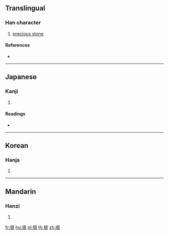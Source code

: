{{character info/new}}
==Translingual==

===Han character===
{{Han char|rn=96|rad=玉|as=06|sn=10|four=|canj=MGAV}}

# [[precious stone]]

====References====
* {{Han ref|kx=0731.050|dkj=20961|dj=1142.180|hdz=21114.040|uh=73E2|ud=29666}}

----

==Japanese==

===Kanji===
{{ja-kanji|grade=|rs=玉06}}

# {{defn|lang=ja|sort=玉06}}

====Readings====
* {{ja-readings|on=[[ぎん]] (gin)|kun=[[うつくしい]] (utsukushii)}}

----

==Korean==

===Hanja===
{{ko-hanja|hangeul=[[은]], [[간]]|eumhun=|rv=eun, gan|mr=ŭn, kan|y=un, kan}}

# {{defn|lang=ko|sort=玉06}}

----

==Mandarin==

===Hanzi===
{{cmn-hanzi|pin=[[kèn]] ([[ken4]])|wg=k'en<sup>4</sup>}}

# {{defn|lang=cmn|sort=玉06}}

[[fr:珢]]
[[hu:珢]]
[[pl:珢]]
[[th:珢]]
[[zh:珢]]